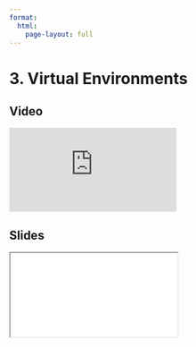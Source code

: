 ```yaml
---
format:
  html:
    page-layout: full
---
```


# 3. Virtual Environments

::: {.panel-tabset .nav-pills}

## Video

<iframe
    class="video"
    src="https://www.youtube.com/embed/roJaEViJ67k?start=711&end=1538&rel=0" 
    title="Module 6 Video - Virtual Environments"
    frameborder="0"
    allow="accelerometer; autoplay; clipboard-write; encrypted-media; gyroscope; picture-in-picture"
    allowfullscreen
></iframe>

## Slides

<iframe
    class="slide-deck"
    src="slides/module6_05.html"
></iframe>

:::
